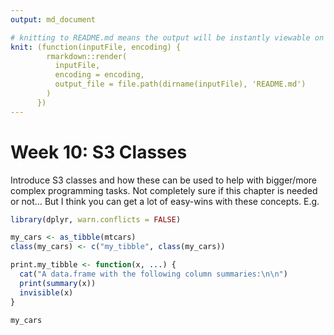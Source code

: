 ---
output: md_document

# knitting to README.md means the output will be instantly viewable on Azure Devops
knit: (function(inputFile, encoding) {
        rmarkdown::render(
          inputFile,
          encoding = encoding,
          output_file = file.path(dirname(inputFile), 'README.md')
        )
      })
---
# Week 10: S3 Classes

Introduce S3 classes and how these can be used to help with bigger/more complex
programming tasks. Not completely sure if this chapter is needed or not... But
I think you can get a lot of easy-wins with these concepts. E.g.
```{r}
library(dplyr, warn.conflicts = FALSE)

my_cars <- as_tibble(mtcars)
class(my_cars) <- c("my_tibble", class(my_cars))

print.my_tibble <- function(x, ...) {
  cat("A data.frame with the following column summaries:\n\n")
  print(summary(x))
  invisible(x)
}

my_cars
```

